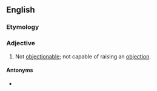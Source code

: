 ==English==

===Etymology===
{{prefix|en|un|objectionable}}

===Adjective===
{{en-adj}}

# Not [[objectionable]]; not capable of raising an [[objection]].

====Antonyms====
* {{l|en|objectionable}}